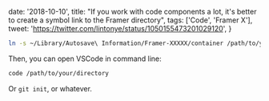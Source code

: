 
  date: '2018-10-10',
  title:
    "If you work with code components a lot, it's better to create a symbol link to the Framer directory",
  tags: ['Code', 'Framer X'],
  tweet: 'https://twitter.com/lintonye/status/1050155473201029120',
}


```bash
ln -s ~/Library/Autosave\ Information/Framer-XXXXX/container /path/to/your/directory
```

Then, you can open VSCode in command line:

```bash
code /path/to/your/directory
```

Or `git init`, or whatever.

<!-- Make sure to check out this [gitignore file](/tips/git-ignore-file). -->
